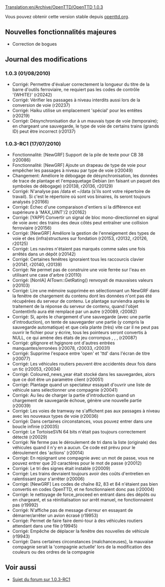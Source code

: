 [[Translation:en/Archive/OpenTTD/OpenTTD 1.0.3]]

{{fr/Archive/OpenTTD/Navigation}}
{{fr/Archive/OpenTTD/Livraison|prec=fr/Archive/OpenTTD/OpenTTD 1.0.2|suiv=fr/Archive/OpenTTD/OpenTTD 1.0.4|date=01/08/2010}}

Vous pouvez obtenir cette version stable depuis [http://www.openttd.org/en/download-stable/1.0.3 openttd.org].

==Nouvelles fonctionnalités majeures==

* Correction de bogues

==Journal des modifications==

===1.0.3 (01/08/2010)===

* Corrigé: Permettre d'évaluer correctement la longueur du titre de la barre d'outils ferroviaire, ne requiert pas les codes de contrôle '{WHITE}' (r20242)
* Corrigé: Vérifier les passages à niveau interdits aussi lors de la conversion de voie (r20237)
* Corrigé: Haiku utilise un emplacement 'spécial' pour les entêtes (r20219)
* Corrigé: Désynchronisation dur à un mauvais type de voie (temporaire); en chargeant une sauvegarde, le type de voie de certains trains (grands ID) peut être incorrect {{en/Flyspray|3945}} (r20137)

===1.0.3-RC1 (17/07/2010)===

* Fonctionnalité: [NewGRF] Support de la pile de texte pour CB 38 (r20086)
* Fonctionnalité: [NewGRF] Ajoute un drapeau de type de voie pour empêcher les passages à niveau par type de voie (r20049)
* Changement: Améliore le débogage de désynchronisation, les données de trace de plantage et l'empaquetage Debian (en faisant un paquet des symboles de débogage) (r20138, r20136, r20129)
* Corrigé: N'analyse pas /data et ~/data (s'ils sont votre répertoire de travail). Si c'est le répertoire où sont vos binaires, ils seront toujours analysés {{en/Flyspray|3949}} (r20166)
* Corrigé: Échec d'une comparaison d'entiers si la différence est supérieure à 'MAX_UINT'/2 {{en/Flyspray|3954}} (r20162)
* Corrigé: [YAPP] Convertir un signal de bloc mono-directionnel en signal de voie avec des trains des deux côtés peut entraîner une collision ferroviaire {{en/Flyspray|3937}} (r20156)
* Corrigé: [NewGRF] Améliore la gestion de l'enneigement des types de voie et des (infra)structures sur fondation {{en/Flyspray|3883}} (r20153, r20132, r20126, r20125)
* Corrigé: Les navires n'étaient pas marqués comme sales une fois arrêtés dans un dépôt {{en/Flyspray|3880}} (r20142)
* Corrigé: Certaines fenêtres ignoraient tous les raccourcis clavier {{en/Flyspray|3902}} (r20141, r20140, r20139)
* Corrigé: Ne permet pas de construire une voie ferrée sur l'eau en utilisant une case d'arbre {{en/Flyspray|3695}} (r20110)
* Corrigé: [NonIA] AITown::GetRating() renvoyait de mauvaises valeurs {{en/Flyspray|3934}} (r20103)
* Corrigé: Lire une mémoire supprimée en sélectionnant un NewGRF dans la fenêtre de chargement du contenu dont les données n'ont pas été récupérées du serveur de contenu. Le plantage surviendra après le traitement de la réponse du serveur de contenu, quand l'objet ContentInfo aura été remplacé par un autre {{en/Flyspray|3899}} (r20089, r20082)
* Corrigé: Si, après le chargement d'une sauvegarde (avec une partie d'introduction), on tente de sauvegarder une partie (y compris la sauvegarde automatique) et que cela plante (très) vite car il ne peut pas ouvrir le fichier pour y écrire, tous les pointeurs seront convertis à NULL, ce qui amène des états de jeu corrompus {{en/Flyspray|3876}}, {{en/Flyspray|3887}}, {{en/Flyspray|3920}}, {{en/Flyspray|3923}} (r20087)
* Corrigé: gitignore et hgignore ont d'autres entrées manquantes/erronées (r20078, r20033, r20031)
* Corrigé: Supprime l'espace entre 'open' et 'ttd' dans l'écran de titre (r20077)
* Corrigé: Les véhicules routiers peuvent être accidentés deux fois dans un tic {{en/Flyspray|3896}} (r20053, r20034)
* Corrigé: Coloured_news_year était stocké dans les sauvegardes, alors que ce doit être un paramètre client {{en/Flyspray|3916}} (r20051)
* Corrigé: Plantage quand un spectateur essayait d'ouvrir une liste de véhicule sans sélectionner une compagnie {{en/Flyspray|3892}} (r20041)
* Corrigé: Au lieu de charger la partie d'introduction quand un chargement de sauvegarde échoue, génère une nouvelle partie {{en/Flyspray|3907}} (r20039)
* Corrigé: Les voies de tramway ne s'affichent pas aux passages à niveau avec les nouveaux types de voie {{en/Flyspray|3911}} (r20036)
* Corrigé: Dans certaines circonstances, vous pouvez entrer dans une boucle infinie {{en/Flyspray|3909}} (r20035)
* Corrigé: Le TortoiseSVN 64 bits n'était pas toujours correctement détecté (r20029)
* Corrigé: Ne ferme pas le déroulement de tri dans la liste (originale) des véhicules quand il n'y en a aucun. Ce code est prévu pour le déroulement des 'actions' {{en/Flyspray|3881}} (r20014)
* Corrigé: En rejoignant une compagnie avec un mot de passe, vous ne pouvez entrer que 20 caractères pour le mot de passe (r20012)
* Corrigé: Le tri des signes était instable {{en/Flyspray|3893}} (r20009)
* Corrigé: Les trains devraient toujours avoir des coûts d'entretien en ralentissant pour s'arrêter (r20006)
* Corrigé: [NewGRF] Les codes de chaîne 82, 83 et 84 n'étaient pas bien convertis en codes OpenTTD, et ne fonctionnaient donc pas (r20004)
* Corrigé: le nettoyage de force_proceed en entrant dans des dépôts ou en chargeant, et sa réinitialisation sur arrêt manuel, ne fonctionnaient pas {{en/Flyspray|3878}} (r19992)
* Corrigé: N'affiche pas de message d'erreur en essayant de démarrer/arrêter un avion écrasé {{en/Flyspray|3874}} (r19953)
* Corrigé: Permet de faire faire demi-tour à des véhicules routiers attendant dans une file (r19945)
* Corrigé: Empêche de déplacer la fenêtre des nouvelles de véhicule {{en/Flyspray|3865}} (r19943)
* Corrigé: Dans certaines circonstances (malchanceuses), la mauvaise compagnie serait la 'compagnie actuelle' lors de la modification des couleurs ou des ordres de la compagnie {{en/Flyspray|3903}}


== Voir aussi ==
* [http://www.tt-forums.net/viewtopic.php?f=29&t=49300 Sujet du forum sur 1.0.3-RC1]